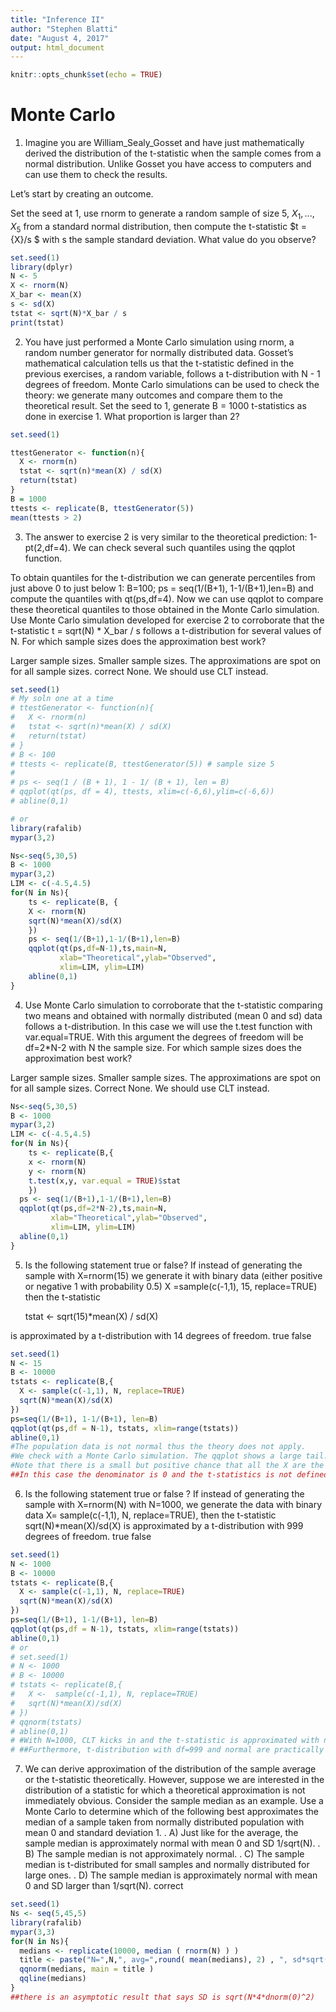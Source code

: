 ---
title: "Inference II"
author: "Stephen Blatti"
date: "August 4, 2017"
output: html_document
---

```{r setup, include=FALSE}
knitr::opts_chunk$set(echo = TRUE)
```

# Monte Carlo
1. Imagine you are William_Sealy_Gosset and have just mathematically derived the distribution of the t-statistic when the sample comes from a normal distribution. Unlike Gosset you have access to computers and can use them to check the results.

Let's start by creating an outcome.

Set the seed at 1, use rnorm to generate a random sample of size 5, $X_1,...,X_5$ from a standard normal distribution, then compute the t-statistic $t = \sqrt{5}\bar{X}/s $ with s the sample standard deviation. What value do you observe?
```{r}
set.seed(1)
library(dplyr)
N <- 5
X <- rnorm(N)
X_bar <- mean(X)
s <- sd(X)
tstat <- sqrt(N)*X_bar / s
print(tstat)

```

2. You have just performed a Monte Carlo simulation using rnorm, a random number generator for normally distributed data. Gosset's mathematical calculation tells us that the t-statistic defined in the previous exercises, a random variable, follows a t-distribution with N - 1 degrees of freedom. Monte Carlo simulations can be used to check the theory: we generate many outcomes and compare them to the theoretical result. Set the seed to 1, generate B = 1000 t-statistics as done in exercise 1. What proportion is larger than 2? 
```{r}
set.seed(1)

ttestGenerator <- function(n){
  X <- rnorm(n)
  tstat <- sqrt(n)*mean(X) / sd(X)
  return(tstat)
}
B = 1000
ttests <- replicate(B, ttestGenerator(5))
mean(ttests > 2)
```
3. The answer to exercise 2 is very similar to the theoretical prediction: 1-pt(2,df=4). We can check several such quantiles using the qqplot function.

To obtain quantiles for the t-distribution we can generate percentiles from just above 0 to just below 1: B=100; ps = seq(1/(B+1), 1-1/(B+1),len=B) and compute the quantiles with qt(ps,df=4). Now we can use qqplot to compare these theoretical quantiles to those obtained in the Monte Carlo simulation. Use Monte Carlo simulation developed for exercise 2 to corroborate that the t-statistic t = sqrt(N) * X_bar / s follows a t-distribution for several values of N.
For which sample sizes does the approximation best work?

Larger sample sizes.
Smaller sample sizes.
The approximations are spot on for all sample sizes. correct
None. We should use CLT instead.
```{r}
set.seed(1)
# My soln one at a time
# ttestGenerator <- function(n){
#   X <- rnorm(n)
#   tstat <- sqrt(n)*mean(X) / sd(X)
#   return(tstat)
# }
# B <- 100
# ttests <- replicate(B, ttestGenerator(5)) # sample size 5
# 
# ps <- seq(1 / (B + 1), 1 - 1/ (B + 1), len = B)
# qqplot(qt(ps, df = 4), ttests, xlim=c(-6,6),ylim=c(-6,6))
# abline(0,1)

# or
library(rafalib)
mypar(3,2)

Ns<-seq(5,30,5)
B <- 1000
mypar(3,2)
LIM <- c(-4.5,4.5)
for(N in Ns){
	ts <- replicate(B, {
    X <- rnorm(N)
    sqrt(N)*mean(X)/sd(X)
    })
    ps <- seq(1/(B+1),1-1/(B+1),len=B)
    qqplot(qt(ps,df=N-1),ts,main=N,
           xlab="Theoretical",ylab="Observed",
           xlim=LIM, ylim=LIM)
    abline(0,1)
}
```

4. Use Monte Carlo simulation to corroborate that the t-statistic comparing two means and obtained with normally distributed (mean 0 and sd) data follows a t-distribution. In this case we will use the t.test function with var.equal=TRUE. With this argument the degrees of freedom will be df=2*N-2 with N the sample size. For which sample sizes does the approximation best work?

Larger sample sizes.
Smaller sample sizes.
The approximations are spot on for all sample sizes. Correct
None. We should use CLT instead.

```{r}
Ns<-seq(5,30,5)
B <- 1000
mypar(3,2)
LIM <- c(-4.5,4.5)
for(N in Ns){
	ts <- replicate(B,{
    x <- rnorm(N)
    y <- rnorm(N)
    t.test(x,y, var.equal = TRUE)$stat
    })
  ps <- seq(1/(B+1),1-1/(B+1),len=B)
  qqplot(qt(ps,df=2*N-2),ts,main=N,
         xlab="Theoretical",ylab="Observed",
         xlim=LIM, ylim=LIM)
  abline(0,1)
}  
```

5. Is the following statement true or false? If instead of generating the sample with X=rnorm(15) we generate it with binary data (either positive or negative 1 with probability 0.5) X =sample(c(-1,1), 15, replace=TRUE) then the t-statistic

    tstat <- sqrt(15)*mean(X) / sd(X)

is approximated by a t-distribution with 14 degrees of freedom.
true
false
```{r}
set.seed(1)
N <- 15
B <- 10000
tstats <- replicate(B,{
  X <- sample(c(-1,1), N, replace=TRUE)
  sqrt(N)*mean(X)/sd(X)
})
ps=seq(1/(B+1), 1-1/(B+1), len=B) 
qqplot(qt(ps,df = N-1), tstats, xlim=range(tstats))
abline(0,1)
#The population data is not normal thus the theory does not apply.
#We check with a Monte Carlo simulation. The qqplot shows a large tail. 
#Note that there is a small but positive chance that all the X are the same.
##In this case the denominator is 0 and the t-statistics is not defined
```

6. Is the following statement true or false ? If instead of generating the sample with X=rnorm(N) with N=1000, we generate the data with binary data X= sample(c(-1,1), N, replace=TRUE), then the t-statistic sqrt(N)*mean(X)/sd(X) is approximated by a t-distribution with 999 degrees of freedom.
true
false
```{r}
set.seed(1)
N <- 1000
B <- 10000
tstats <- replicate(B,{
  X <- sample(c(-1,1), N, replace=TRUE)
  sqrt(N)*mean(X)/sd(X)
})
ps=seq(1/(B+1), 1-1/(B+1), len=B) 
qqplot(qt(ps,df = N-1), tstats, xlim=range(tstats))
abline(0,1)
# or
# set.seed(1)
# N <- 1000
# B <- 10000
# tstats <- replicate(B,{
#   X <-  sample(c(-1,1), N, replace=TRUE)
#   sqrt(N)*mean(X)/sd(X)
# })
# qqnorm(tstats)
# abline(0,1)
# #With N=1000, CLT kicks in and the t-statistic is approximated with normal 0,1
# ##Furthermore, t-distribution with df=999 and normal are practically the same.
```
7. We can derive approximation of the distribution of the sample average or the t-statistic
theoretically. However, suppose we are interested in the distribution of a statistic for which
a theoretical approximation is not immediately obvious.
Consider the sample median as an example. Use a Monte Carlo to determine which of
the following best approximates the median of a sample taken from normally distributed
population with mean 0 and standard deviation 1.
. A) Just like for the average, the sample median is approximately normal with mean 0
and SD 1/sqrt(N).
. B) The sample median is not approximately normal.
. C) The sample median is t-distributed for small samples and normally distributed for
large ones.
. D) The sample median is approximately normal with mean 0 and SD larger than 1/sqrt(N). correct
```{r}
set.seed(1)
Ns <- seq(5,45,5)
library(rafalib)
mypar(3,3)
for(N in Ns){
  medians <- replicate(10000, median ( rnorm(N) ) )
  title <- paste("N=",N,", avg=",round( mean(medians), 2) , ", sd*sqrt(N)=", round( sd(medians)*sqrt(N),2) )
  qqnorm(medians, main = title )
  qqline(medians)
}
##there is an asymptotic result that says SD is sqrt(N*4*dnorm(0)^2)
```
